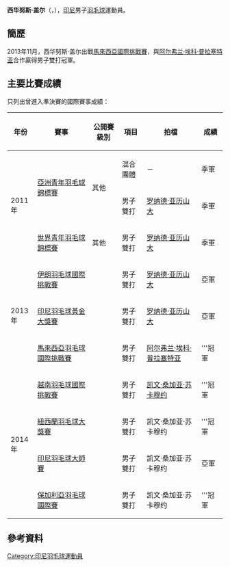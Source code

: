 {{noteTA|G1=Badminton}}
{{Infobox 羽球選手
| playername              = 西华努斯·盖尔<br/>{{lang|id|Selvanus Geh}}
| image                   = 
| size                    = 
| caption                 = 
| birth_name              = 
| date_of_birth           = {{birth_date_and_age|1993|11|27}}
| place_of_birth          = {{INA}}
| residence               =
| height                  = 
| weight                  = 
| handedness              = 
| country                 = {{INA}}
| years_intldebut         =
| years_started           = 
| coach                   = 
| event                   = 男子雙打
| highest_ranking         = 第42位（男雙-[[罗纳德·亚历山大|亚历山大]]）
| date_of_highest_ranking = 2013年10月23日<ref name="highest-ranking">[http://bwfcontent.tournamentsoftware.com/ranking/player.aspx?id=6757&player=146461 BWF World Ranking - Ranking of Selvanus GEH (77562)]{{en}}</ref>
| current_ranking         = 第93位（男雙-[[罗纳德·亚历山大|亚历山大]]）<br/>第250位（男雙-[[凯文·桑加亚·苏卡穆约|苏卡穆约]]）<br/>第250位（男雙-[[阿尔弗兰·埃科·普拉塞特亚|普拉塞特亚]]）
| date_of_current_ranking = 2014年4月17日<ref>[http://bwfcontent.tournamentsoftware.com/ranking/category.aspx?id=6757&category=474 BWF World Ranking - BWF世界排名榜 (4/17/2014) - Men's doubles]{{en}}</ref>
| played                  = 65勝–31負（男雙）<br/>0勝–1負（混雙）
| titles                  = 
| bwf_profile             = EDEDA0B5-83EC-4AF7-9950-E77CEFD5AA4B
| bwf_id                  = 77562
| updated                 = 2014年4月21日
}}
{{MedalTableTop}}
{{MedalSport | 男子[[羽毛球|羽毛球]]}}
{{MedalCountry | {{INA}}}}
{{MedalCompetition | [[世界青年羽毛球錦標賽|世界青年羽毛球錦標賽]]}}
{{MedalBronze| [[2011年世界青年羽毛球錦標賽|2011年 桃園縣]] | 男子雙打 }}
{{MedalCompetition | [[亞洲青年羽毛球錦標賽|亞洲青年羽毛球錦標賽]]}}
{{MedalBronze| [[2011年亞洲青年羽毛球錦標賽|2011年 勒克瑙]] | 混合團體 }}
{{MedalBronze| [[2011年亞洲青年羽毛球錦標賽|2011年 勒克瑙]] | 男子雙打 }}
{{MedalBottom}}
'''西华努斯·盖尔'''（{{lang-id|'''Selvanus Geh'''}}，{{bd|1993年|11月27日|}}），[[印尼|印尼]]男子[[羽毛球|羽毛球]]運動員。

==簡歷==
2013年11月，西华努斯·盖尔出戰[[2013年馬來西亞羽毛球國際挑戰賽|馬來西亞國際挑戰賽]]，與[[阿尔弗兰·埃科·普拉塞特亚|阿尔弗兰·埃科·普拉塞特亚]]合作贏得男子雙打冠軍。

==主要比賽成績==
只列出曾進入準決賽的國際賽事成績：
{| class=wikitable style="text-align:center; font-size:small;" 
!width="50"|年份
!width="180"|賽事
!width="80"|公開賽級別
!width="60"|項目
!width="180"|拍檔
!width="50"|成績
|-
!rowspan="3"|2011年
|rowspan="2"|[[2011年亞洲青年羽毛球錦標賽|亞洲青年羽毛球錦標賽]]
|rowspan="2"|其他
|混合團體
|－
|bgcolor="#b8860b"|季軍
|-
|男子雙打
|[[罗纳德·亚历山大|罗纳德·亚历山大]]
|bgcolor="#b8860b"|季軍
|-
|[[2011年世界青年羽毛球錦標賽|世界青年羽毛球錦標賽]]
|其他
|男子雙打
|[[罗纳德·亚历山大|罗纳德·亚历山大]]
|bgcolor="#b8860b"|季軍
|-
!rowspan="3"|2013年
|[[2013年伊朗羽毛球國際挑戰賽|伊朗羽毛球國際挑戰賽]]
|{{BWFIC}}
|男子雙打
|[[罗纳德·亚历山大|罗纳德·亚历山大]]
|bgcolor="silver"|亞軍
|-
|[[2013年印度尼西亞羽毛球黃金大獎賽|印尼羽毛球黃金大獎賽]]
|{{BWFGPG}}
|男子雙打
|[[罗纳德·亚历山大|罗纳德·亚历山大]]
|bgcolor="silver"|亞軍
|-
|[[2013年馬來西亞羽毛球國際挑戰賽|馬來西亞羽毛球國際挑戰賽]]
|{{BWFIC}}
|男子雙打
|[[阿尔弗兰·埃科·普拉塞特亚|阿尔弗兰·埃科·普拉塞特亚]]
|bgcolor="gold"|'''冠軍
|-
!rowspan="4"|2014年
|[[2014年越南羽毛球國際挑戰賽|越南羽毛球國際挑戰賽]]
|{{BWFIC}}
|男子雙打
|[[凯文·桑加亚·苏卡穆约|凯文·桑加亚·苏卡穆约]]
|bgcolor="gold"|'''冠軍
|-
|[[2014年紐西蘭羽毛球大獎賽|紐西蘭羽毛球大獎賽]]
|{{BWFGP}}
|男子雙打
|凯文·桑加亚·苏卡穆约
|bgcolor="gold"|'''冠軍
|-
|[[2014年印度尼西亞羽毛球大師賽|印尼羽毛球大師賽]]
|{{BWFGPG}}
|男子雙打
|凯文·桑加亚·苏卡穆约
|bgcolor="silver"|亞軍
|-
|[[2014年保加利亞羽毛球國際賽|保加利亞羽毛球國際賽]]
|{{BWFIC}}
|男子雙打
|凯文·桑加亚·苏卡穆约
|bgcolor="gold"|'''冠軍
|}
{{BWF賽事級別索引}}

==參考資料==
{{Reflist}}

{{DEFAULTSORT:Geh, Selvanus}}
[[Category:印尼羽毛球運動員|Category:印尼羽毛球運動員]]